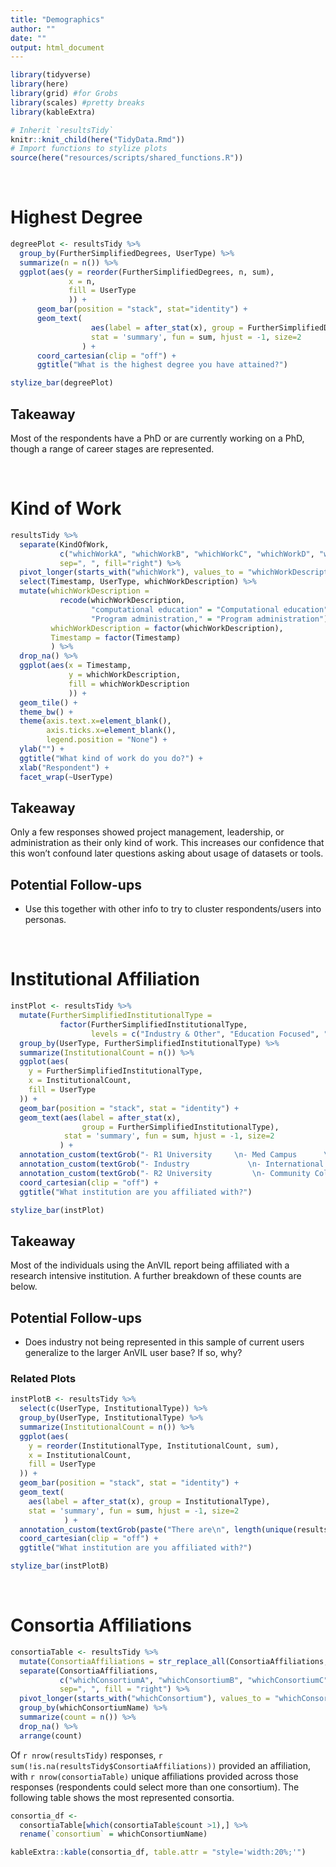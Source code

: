 ```yaml
---
title: "Demographics"
author: ""
date: ""
output: html_document
---
```


```r
library(tidyverse)
library(here)
library(grid) #for Grobs
library(scales) #pretty breaks
library(kableExtra)

# Inherit `resultsTidy`
knitr::knit_child(here("TidyData.Rmd"))
# Import functions to stylize plots
source(here("resources/scripts/shared_functions.R"))
```

<br>

# Highest Degree

```r
degreePlot <- resultsTidy %>%  
  group_by(FurtherSimplifiedDegrees, UserType) %>%
  summarize(n = n()) %>%
  ggplot(aes(y = reorder(FurtherSimplifiedDegrees, n, sum),
             x = n,
             fill = UserType
             )) +
      geom_bar(position = "stack", stat="identity") +
      geom_text(
                  aes(label = after_stat(x), group = FurtherSimplifiedDegrees),
                  stat = 'summary', fun = sum, hjust = -1, size=2
                ) +
      coord_cartesian(clip = "off") +
      ggtitle("What is the highest degree you have attained?")

stylize_bar(degreePlot)
```

## Takeaway

Most of the respondents have a PhD or are currently working on a PhD, though a range of career stages are represented.

<br>

# Kind of Work

```r
resultsTidy %>%
  separate(KindOfWork,
           c("whichWorkA", "whichWorkB", "whichWorkC", "whichWorkD", "whichWorkE", "whichWorkF", "whichWorkG", "whichWorkH", "whichWorkI", "whichWorkJ"),
           sep=", ", fill="right") %>%
  pivot_longer(starts_with("whichWork"), values_to = "whichWorkDescription") %>%
  select(Timestamp, UserType, whichWorkDescription) %>%
  mutate(whichWorkDescription =
           recode(whichWorkDescription, 
                  "computational education" = "Computational education", 
                  "Program administration," = "Program administration"),
         whichWorkDescription = factor(whichWorkDescription),
         Timestamp = factor(Timestamp)
         ) %>%
  drop_na() %>%
  ggplot(aes(x = Timestamp,
             y = whichWorkDescription,
             fill = whichWorkDescription
             )) +
  geom_tile() +
  theme_bw() +
  theme(axis.text.x=element_blank(),
        axis.ticks.x=element_blank(),
        legend.position = "None") +
  ylab("") +
  ggtitle("What kind of work do you do?") +
  xlab("Respondent") +
  facet_wrap(~UserType)
```

## Takeaway

Only a few responses showed project management, leadership, or administration as their only kind of work. This increases our confidence that this won't confound later questions asking about usage of datasets or tools.

## Potential Follow-ups

  - Use this together with other info to try to cluster respondents/users into personas.

<br>

# Institutional Affiliation

```r
instPlot <- resultsTidy %>%
  mutate(FurtherSimplifiedInstitutionalType = 
           factor(FurtherSimplifiedInstitutionalType, 
                  levels = c("Industry & Other", "Education Focused", "Research Intensive"))) %>%
  group_by(UserType, FurtherSimplifiedInstitutionalType) %>%
  summarize(InstitutionalCount = n()) %>%
  ggplot(aes(
    y = FurtherSimplifiedInstitutionalType,
    x = InstitutionalCount,
    fill = UserType
  )) +
  geom_bar(position = "stack", stat = "identity") +
  geom_text(aes(label = after_stat(x), 
                group = FurtherSimplifiedInstitutionalType),
            stat = 'summary', fun = sum, hjust = -1, size=2
           ) +
  annotation_custom(textGrob("- R1 University     \n- Med Campus      \n- Research Center\n- NIH                     ", gp = gpar(fontsize = 8)), xmin = -8.5, xmax = -8.5, ymin = 2.65, ymax = 2.65) +
  annotation_custom(textGrob("- Industry             \n- International Loc\n- Unknown           ", gp = gpar(fontsize = 8)), xmin = -8.5, xmax = -8.5, ymin = .7, ymax = .7) +
  annotation_custom(textGrob("- R2 University         \n- Community College", gp=gpar(fontsize=8)),xmin=-8.5,xmax=-8.5,ymin=1.75,ymax=1.75) +
  coord_cartesian(clip = "off") +
  ggtitle("What institution are you affiliated with?")

stylize_bar(instPlot)
```

## Takeaway

Most of the individuals using the AnVIL report being affiliated with a research intensive institution. A further breakdown of these counts are below.

## Potential Follow-ups

  - Does industry not being represented in this sample of current users generalize to the larger AnVIL user base? If so, why?

### Related Plots

```r
instPlotB <- resultsTidy %>%
  select(c(UserType, InstitutionalType)) %>%
  group_by(UserType, InstitutionalType) %>% 
  summarize(InstitutionalCount = n()) %>%
  ggplot(aes(
    y = reorder(InstitutionalType, InstitutionalCount, sum),
    x = InstitutionalCount,
    fill = UserType
  )) + 
  geom_bar(position = "stack", stat = "identity") +
  geom_text(
    aes(label = after_stat(x), group = InstitutionalType),
    stat = 'summary', fun = sum, hjust = -1, size=2
            ) +
  annotation_custom(textGrob(paste("There are\n", length(unique(resultsTidy$InstitutionalAffiliation))  ,"\nunique institutions"), gp=gpar(fontsize=8, fontface = "bold")),xmin=34,xmax=34,ymin=2.5,ymax=2.5) +
  coord_cartesian(clip = "off") +
  ggtitle("What institution are you affiliated with?")

stylize_bar(instPlotB)
```

<br>

# Consortia Affiliations

```r
consortiaTable <- resultsTidy %>%
  mutate(ConsortiaAffiliations = str_replace_all(ConsortiaAffiliations, c(";|&| and"), ",")) %>%
  separate(ConsortiaAffiliations,
           c("whichConsortiumA", "whichConsortiumB", "whichConsortiumC", "whichConsortiumD"),
           sep=", ", fill = "right") %>%
  pivot_longer(starts_with("whichConsortium"), values_to = "whichConsortiumName") %>%
  group_by(whichConsortiumName) %>%
  summarize(count = n()) %>%
  drop_na() %>%
  arrange(count)
```


Of `r nrow(resultsTidy)` responses, `r sum(!is.na(resultsTidy$ConsortiaAffiliations))` provided an affiliation, with `r nrow(consortiaTable)` unique affiliations provided across those responses (respondents could select more than one consortium). The following table shows the most represented consortia.

```r
consortia_df <- 
  consortiaTable[which(consortiaTable$count >1),] %>% 
  rename(`consortium` = whichConsortiumName)

kableExtra::kable(consortia_df, table.attr = "style='width:20%;'")
```

